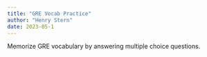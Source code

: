 ```yaml
---
title: "GRE Vocab Practice"
author: "Henry Stern"
date: 2023-05-1
---
```


Memorize GRE vocabulary by answering multiple choice questions.
